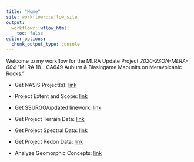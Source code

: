 ```yaml
---
title: "Home"
site: workflowr::wflow_site
output:
  workflowr::wflow_html:
    toc: false
editor_options:
  chunk_output_type: console
---
```


Welcome to my workflow for the MLRA Update Project _2020-2SON-MLRA-004_ "MLRA 18 - CA649 Auburn & Blasingame Mapunits on Metavolcanic Rocks."

 * Get NASIS Project(s): [link](00-get_project.html)
 
 * Project Extent and Scope: [link](01-project_extent.html)
 
 * Get SSURGO/updated linework: [link](02-project_linework.html)
 
 * Get Project Terrain Data: [link](03-project_terrain.html)
 
 * Get Project Spectral Data: [link](04-project_spectral.html)
 
 * Get Project Pedon Data: [link](05-project_pedons.html)
 
 * Analyze Geomorphic Concepts: [link](06-project_geomorph.html)